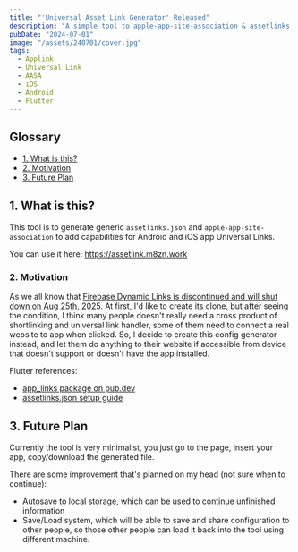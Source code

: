 ```yaml
---
title: "'Universal Asset Link Generator' Released"
description: "A simple tool to apple-app-site-association & assetlinks.json"
pubDate: "2024-07-01"
image: "/assets/240701/cover.jpg"
tags:
  - Applink
  - Universal Link
  - AASA
  - iOS
  - Android
  - Flutter
---
```


## Glossary

- [1. What is this?](#1-what-is-this)
- [2. Motivation](#2-motivation)
- [3. Future Plan](#3-future-plan)

## 1. What is this?

This tool is to generate generic `assetlinks.json` and `apple-app-site-association`
to add capabilities for Android and iOS app Universal Links.

You can use it here: https://assetlink.m8zn.work

### 2. Motivation

As we all know that 
[Firebase Dynamic Links is discontinued and will shut down on Aug 25th, 2025](https://firebase.google.com/support/dynamic-links-faq). 
At first, I'd like to create its clone, but after seeing the condition,
I think many people doesn't really need a cross product of shortlinking
and universal link handler, some of them need to connect a real website to
app when clicked. So, I decide to create this config generator instead,
and let them do anything to their website if accessible from device that
doesn't support or doesn't have the app installed.

Flutter references:
- [app_links package on pub.dev](https://pub.dev/packages/app_links)
- [assetlinks.json setup guide](https://developer.android.com/training/app-links/verify-android-applinks)

## 3. Future Plan

Currently the tool is very minimalist, you just go to the page,
insert your app, copy/download the generated file.

There are some improvement that's planned on my head (not sure when to continue):
- Autosave to local storage, which can be used to continue unfinished information
- Save/Load system, which will be able to save and share configuration to other people,
so those other people can load it back into the tool using different machine.
